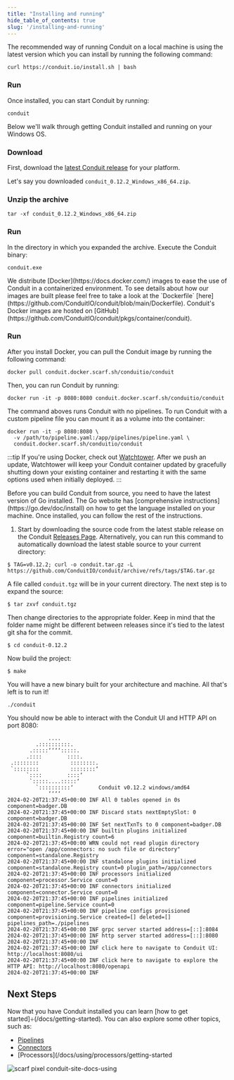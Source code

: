 ```yaml
---
title: "Installing and running"
hide_table_of_contents: true
slug: '/installing-and-running'
---
```



<Tabs groupId="instalation-options" queryString="option">
  <TabItem value="macos-linux" label="macOS and Linux" default>
    The recommended way of running Conduit on a local machine is using the latest version which you can install by running the following command:
    
```
curl https://conduit.io/install.sh | bash
```

### Run

Once installed, you can start Conduit by running:

```shell
conduit
```

  </TabItem>
  <TabItem value="windows" label="Windows">
    Below we'll walk through getting Conduit installed and running on your Windows OS.

### Download

First, download
the [latest Conduit release](https://github.com/ConduitIO/conduit/releases/latest)
for your platform.

Let's say you downloaded `conduit_0.12.2_Windows_x86_64.zip`.

### Unzip the archive

```shell
tar -xf conduit_0.12.2_Windows_x86_64.zip
```

### Run

In the directory in which you expanded the archive. Execute the Conduit binary:

```shell
conduit.exe
```
  </TabItem>
  
  <TabItem value="docker" label="Docker">
    We distribute [Docker](https://docs.docker.com/) images to ease the use of Conduit in a containerized environment. To see details about how our images are built please feel free to take a look at the `Dockerfile` [here](https://github.com/ConduitIO/conduit/blob/main/Dockerfile).
Conduit's Docker images are hosted on [GitHub](https://github.com/ConduitIO/conduit/pkgs/container/conduit).

### Run

After you install Docker, you can pull the Conduit image by running the
following command:

```shell
docker pull conduit.docker.scarf.sh/conduitio/conduit
```
Then, you can run Conduit by running:

```shell
docker run -it -p 8080:8080 conduit.docker.scarf.sh/conduitio/conduit
```

The command aboves runs Conduit with no pipelines. To run Conduit with a custom
pipeline file you can mount it as a volume into the container:

```shell
docker run -it -p 8080:8080 \
  -v /path/to/pipeline.yaml:/app/pipelines/pipeline.yaml \
  conduit.docker.scarf.sh/conduitio/conduit
```

:::tip
If you're using Docker, check
out [Watchtower](https://containrrr.dev/watchtower/). After we push an update,
Watchtower will keep your Conduit container updated by gracefully shutting down
your existing container and restarting it with the same options used when
initially deployed.
:::

  </TabItem>
  <TabItem value="source" label="Building from source">
Before you can build Conduit from source, you need to have the latest version of Go installed. The Go website has [comprehensive instructions](https://go.dev/doc/install) on how to get the language installed on your machine. Once installed, you can follow the rest of the instructions.

1. Start by downloading the source code from the latest stable release on the Conduit [Releases Page](https://github.com/ConduitIO/conduit/releases/latest). Alternatively, you can run this command to automatically download the latest stable source to your current directory:

```shell
$ TAG=v0.12.2; curl -o conduit.tar.gz -L https://github.com/ConduitIO/conduit/archive/refs/tags/$TAG.tar.gz
```

A file called `conduit.tgz` will be in your current directory. The next step is to expand the source:

```shell
$ tar zxvf conduit.tgz
```

Then change directories to the appropriate folder. Keep in mind that the folder name might be different between releases since it's tied to the latest git sha for the commit.

```shell
$ cd conduit-0.12.2
```

Now build the project:

```shell
$ make
```

You will have a new binary built for your architecture and machine. All that's left is to run it!

```shell
./conduit
```
  </TabItem>
</Tabs>

You should now be able to interact with the Conduit UI and HTTP API on port 8080:

```shell
             ....
         .::::::::::.
       .:::::‘‘‘‘:::::.
      .::::        ::::.
 .::::::::          ::::::::.
 `::::::::          ::::::::‘
      `::::        ::::‘
       `:::::....:::::‘
         `::::::::::‘        Conduit v0.12.2 windows/amd64
             ‘‘‘‘
2024-02-20T21:37:45+00:00 INF All 0 tables opened in 0s component=badger.DB
2024-02-20T21:37:45+00:00 INF Discard stats nextEmptySlot: 0 component=badger.DB
2024-02-20T21:37:45+00:00 INF Set nextTxnTs to 0 component=badger.DB
2024-02-20T21:37:45+00:00 INF builtin plugins initialized component=builtin.Registry count=6
2024-02-20T21:37:45+00:00 WRN could not read plugin directory error="open /app/connectors: no such file or directory" component=standalone.Registry
2024-02-20T21:37:45+00:00 INF standalone plugins initialized component=standalone.Registry count=0 plugin_path=/app/connectors
2024-02-20T21:37:45+00:00 INF processors initialized component=processor.Service count=0
2024-02-20T21:37:45+00:00 INF connectors initialized component=connector.Service count=0
2024-02-20T21:37:45+00:00 INF pipelines initialized component=pipeline.Service count=0
2024-02-20T21:37:45+00:00 INF pipeline configs provisioned component=provisioning.Service created=[] deleted=[] pipelines_path=./pipelines
2024-02-20T21:37:45+00:00 INF grpc server started address=[::]:8084
2024-02-20T21:37:45+00:00 INF http server started address=[::]:8080
2024-02-20T21:37:45+00:00 INF
2024-02-20T21:37:45+00:00 INF click here to navigate to Conduit UI: http://localhost:8080/ui
2024-02-20T21:37:45+00:00 INF click here to navigate to explore the HTTP API: http://localhost:8080/openapi
2024-02-20T21:37:45+00:00 INF
```

## Next Steps

Now that you have Conduit installed you can
learn [how to get started]÷(/docs/getting-started).
You can also explore some other topics, such as:

- [Pipelines](/docs/using/pipelines/configuration-file)
- [Connectors](/docs/using/connectors/getting-started)
- [Processors](/docs/using/processors/getting-started

![scarf pixel conduit-site-docs-using](https://static.scarf.sh/a.png?x-pxid=76d5981f-cd63-422b-8cf7-eab9e99f0cd3)
